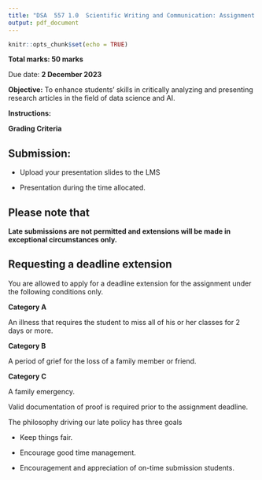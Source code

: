 ```yaml
---
title: "DSA  557 1.0  Scientific Writing and Communication: Assignment 1"
output: pdf_document
---
```


```r
knitr::opts_chunk$set(echo = TRUE)
```

**Total marks: 50 marks**

Due date: **2 December 2023**

**Objective:** To enhance students' skills in critically analyzing and presenting research articles in the field of data science and AI.

**Instructions:**

\begin{enumerate}

\item Research article Selection:

\begin{enumerate}
  \item Choose a research article published in a reputable journal. conference proceedings or arXiv.org e-Print archive related to data science and AI.


  \item Ensure the selected article covers key aspects such as Introduction, Literature Review, Methodology, Results, Discussion, and Conclusions.

\end{enumerate}

\item Presentation Preparation:


\begin{enumerate}

  \item Use Overleaf Beamer for preparing the presentation slides. If any other software is used, marks for this component will not be awarded.

  \item Aim for a total presentation time of 8 minutes.

  \item Presentation Structure:
  
  \begin{enumerate}

  \item Introduction 

  \item Literature Review 

  \item Methodology

  \item Results 

  \item Discussion and Conclusions 

  \item Your Review on the Paper 
    
  \item You are encouraged to incorporate additional components as needed for a comprehensive and insightful presentation
    
\end{enumerate}

\end{enumerate}

\end{enumerate}

**Grading Criteria**

\begin{enumerate}

  \item  Use of Overleaf Beamer:

\begin{enumerate}

   \item Effective utilization of Overleaf Beamer.
   
  \item Consistency in formatting and style.

  \item Proper integration of text, images, and data visualizations.
  
\end{enumerate}

  \item Aesthetic Appearance, Clarity, and Flow:

\begin{enumerate}
    \item Professional and visually appealing design.
    
  \item Clarity in slide content and organization.
    
  \item Smooth flow from one section to another.

\end{enumerate}

  \item Content Coverage:

\begin{enumerate}

  \item Adequate coverage of each key point: Introduction, Literature Review, Methodology, Results, Discussion and Conclusions, Your Review.

\end{enumerate}

  \item Time Management:
  
\begin{enumerate}

  \item Adherence to the 8-minute time limit.
    
  \item Balanced distribution of time across sections.

\end{enumerate}

\item Scientific Writing:

\begin{enumerate}

  \item Clarity and precision in language.

  \item Proper citation of sources and references.

  \item Logical organization of ideas and arguments.
    
\end{enumerate}

\end{enumerate}

## Submission:


- Upload your presentation slides to the LMS

- Presentation during the time allocated.


## Please note that


**Late submissions are not permitted and extensions will be made in exceptional
circumstances only.**

## Requesting a deadline extension



You are allowed to apply for a deadline extension for the assignment under the following conditions only.

**Category A**

An illness that requires the student to miss all of his or her classes for 2 days or more.

**Category B**

A period of grief for the loss of a family member or friend.

**Category C**

A family emergency.

Valid documentation of proof is required prior to the assignment deadline.


The philosophy driving our late policy has three goals

- Keep things fair.

- Encourage good time management.

- Encouragement and appreciation of on-time submission students.



